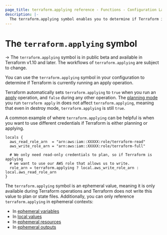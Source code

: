 ```yaml
---
page_title: terraform.applying reference - Functions - Configuration Language  
description: |-  
  The terraform.applying symbol enables you to determine if Terraform is currently running an apply operation.  
---
```


# The `terraform.applying` symbol

-> The `terraform.applying` symbol is in public beta and available in Terraform v1.10 and later. The workflows of `terraform.applying` are subject to change.

You can use the `terraform.applying` symbol in your configuration to determine if Terraform is currently running an apply operation.

Terraform automatically sets `terraform.applying` to `true` when you run an [apply](/terraform/cli/commands/apply) operation, and `false` during any other operation. The [planning mode](/terraform/cli/commands/plan#planning-modes) you run `terraform apply` in does not affect `terraform.applying`, meaning that even in destroy mode, `terraform.applying` is still `true`.

A common example of where `terraform.applying` can be helpful is when you want to use different credentials if Terraform is either planning or applying.

```hcl
locals {
  aws_read_role_arn  = "arn:aws:iam::XXXXX:role/terraform-read"
  aws_write_role_arn = "arn:aws:iam::XXXXX:role/terraform-full"

  # We only need read-only credentials to plan, so if Terraform is applying 
  # we want to use our AWS role that allows us to write.
  role_arn = terraform.applying ? local.aws_write_role_arn : local.aws_read_role_arn
}
```

The `terraform.applying` symbol is an ephemeral value, meaning it is only available during Terraform operations and Terraform does not write this value to plan or state files. Additionally, you can only reference `terraform.applying` in ephemeral contexts:

* In [ephemeral variables](/terraform/language/values/variables#exclude-values-from-state)  
* In [local values](/terraform/language/values/locals#ephemeral-values)  
* In [ephemeral resources](/terraform/language/resources/ephemeral)  
* In [ephemeral outputs](/terraform/language/values/outputs#ephemeral-avoid-storing-values-in-state-or-plan-files)